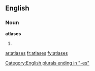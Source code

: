 ==English==

===Noun===
'''atlases'''

# {{plural of|[[atlas]]}}

{{anagrams:en/aaelsst}}
[[Category:English plurals ending in "-es"]]

[[ar:atlases]]
[[fr:atlases]]
[[fy:atlases]]